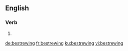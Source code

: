 ==English==

===Verb===
{{head|en|present participle}}

# {{present participle of|bestrew|lang=en}}

[[de:bestrewing]]
[[fr:bestrewing]]
[[ku:bestrewing]]
[[vi:bestrewing]]